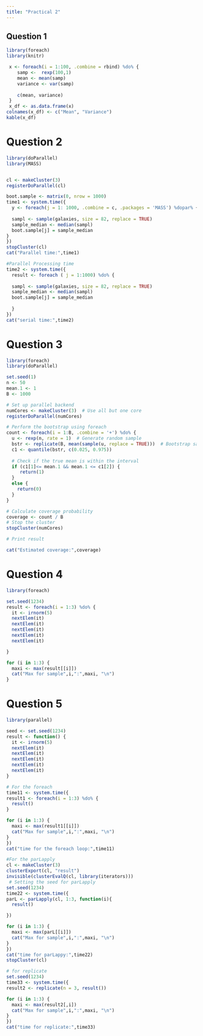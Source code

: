 ```yaml
---
title: "Practical 2"
---
```


## Question 1

```r
library(foreach)
library(knitr)

 x <- foreach(i = 1:100, .combine = rbind) %do% {
    samp <-  rexp(100,1)
    mean <- mean(samp)
    variance <- var(samp)
    
    c(mean, variance)
 }
 x_df <- as.data.frame(x)
colnames(x_df) <- c("Mean", "Variance")
kable(x_df)  
```

# Question 2

```r
library(doParallel)
library(MASS)


cl <- makeCluster(3)
registerDoParallel(cl)

boot.sample <- matrix(0, nrow = 1000)
time1 <- system.time({
  y <- foreach(j = 1: 1000, .combine = c, .packages = 'MASS') %dopar% {
  
  sampl <- sample(galaxies, size = 82, replace = TRUE)
  sample_median <- median(sampl)
  boot.sample[j] = sample_median
}
})
stopCluster(cl)
cat("Parallel time:",time1)

#Parallel Processing time
time2 <- system.time({
  result <- foreach ( j = 1:1000) %do% {
    
  sampl <- sample(galaxies, size = 82, replace = TRUE)
  sample_median <- median(sampl)
  boot.sample[j] = sample_median
  
  }
})
cat("serial time:",time2)
```

# Question 3

```r
library(foreach)
library(doParallel)

set.seed(1)
n <- 50
mean.1 <- 1
B <- 1000

# Set up parallel backend
numCores <- makeCluster(3)  # Use all but one core
registerDoParallel(numCores)

# Perform the bootstrap using foreach
count <- foreach(i = 1:B, .combine = '+') %do% {
  u <- rexp(n, rate = 1)  # Generate random sample
  bstr <- replicate(B, mean(sample(u, replace = TRUE)))  # Bootstrap samples
  c1 <- quantile(bstr, c(0.025, 0.975))
  
  # Check if the true mean is within the interval
  if (c1[1]<= mean.1 && mean.1 <= c1[2]) {
     return(1)
  }
  else {
    return(0)
  }
}

# Calculate coverage probability
coverage <- count / B
# Stop the cluster
stopCluster(numCores)

# Print result

cat("Estimated coverage:",coverage)


```

# Question 4

```r
library(foreach)

set.seed(1234)
result <- foreach(i = 1:3) %do% {
  it <- irnorm(5)
  nextElem(it)
  nextElem(it)
  nextElem(it)
  nextElem(it)
  nextElem(it)

}

for (i in 1:3) {
  maxi <- max(result[[i]])
  cat("Max for sample",i,":",maxi, "\n")
}

```

# Question 5

```r
library(parallel)

seed <- set.seed(1234)
result <- function() {
  it <- irnorm(5)
  nextElem(it)
  nextElem(it)
  nextElem(it)
  nextElem(it)
  nextElem(it)
}

# For the foreach
time11 <- system.time({
result1 <- foreach(i = 1:3) %do% {
  result()
}

for (i in 1:3) {
  maxi <- max(result1[[i]])
  cat("Max for sample",i,":",maxi, "\n")
}
})
cat("time for the foreach loop:",time11)

#For the parLapply
cl <- makeCluster(3)
clusterExport(cl, "result")
invisible(clusterEvalQ(cl, library(iterators)))
 # Setting the seed for parLapply
set.seed(1234)
time22 <- system.time({
parL <- parLapply(cl, 1:3, function(i){
  result()

})

for (i in 1:3) {
  maxi <- max(parL[[i]])
  cat("Max for sample",i,":",maxi, "\n")
}
})
cat("time for parLappy:",time22)
stopCluster(cl)

# for replicate
set.seed(1234)
time33 <- system.time({
result2 <- replicate(n = 3, result())

for (i in 1:3) {
  maxi <- max(result2[,i])
  cat("Max for sample",i,":",maxi, "\n")
}
})
cat("time for replicate:",time33)

```

